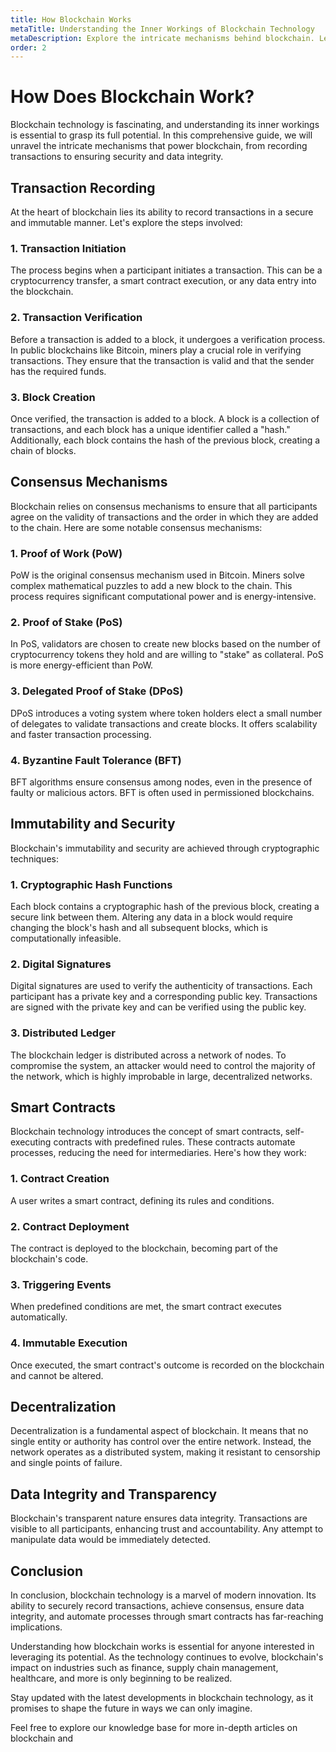 ```yaml
---
title: How Blockchain Works
metaTitle: Understanding the Inner Workings of Blockchain Technology
metaDescription: Explore the intricate mechanisms behind blockchain. Learn how blockchain records transactions, ensures security, and maintains data integrity.
order: 2
---
```


# How Does Blockchain Work?

Blockchain technology is fascinating, and understanding its inner workings is essential to grasp its full potential. In this comprehensive guide, we will unravel the intricate mechanisms that power blockchain, from recording transactions to ensuring security and data integrity.

## Transaction Recording

At the heart of blockchain lies its ability to record transactions in a secure and immutable manner. Let's explore the steps involved:

### 1. Transaction Initiation

The process begins when a participant initiates a transaction. This can be a cryptocurrency transfer, a smart contract execution, or any data entry into the blockchain.

### 2. Transaction Verification

Before a transaction is added to a block, it undergoes a verification process. In public blockchains like Bitcoin, miners play a crucial role in verifying transactions. They ensure that the transaction is valid and that the sender has the required funds.

### 3. Block Creation

Once verified, the transaction is added to a block. A block is a collection of transactions, and each block has a unique identifier called a "hash." Additionally, each block contains the hash of the previous block, creating a chain of blocks.

## Consensus Mechanisms

Blockchain relies on consensus mechanisms to ensure that all participants agree on the validity of transactions and the order in which they are added to the chain. Here are some notable consensus mechanisms:

### 1. Proof of Work (PoW)

PoW is the original consensus mechanism used in Bitcoin. Miners solve complex mathematical puzzles to add a new block to the chain. This process requires significant computational power and is energy-intensive.

### 2. Proof of Stake (PoS)

In PoS, validators are chosen to create new blocks based on the number of cryptocurrency tokens they hold and are willing to "stake" as collateral. PoS is more energy-efficient than PoW.

### 3. Delegated Proof of Stake (DPoS)

DPoS introduces a voting system where token holders elect a small number of delegates to validate transactions and create blocks. It offers scalability and faster transaction processing.

### 4. Byzantine Fault Tolerance (BFT)

BFT algorithms ensure consensus among nodes, even in the presence of faulty or malicious actors. BFT is often used in permissioned blockchains.

## Immutability and Security

Blockchain's immutability and security are achieved through cryptographic techniques:

### 1. Cryptographic Hash Functions

Each block contains a cryptographic hash of the previous block, creating a secure link between them. Altering any data in a block would require changing the block's hash and all subsequent blocks, which is computationally infeasible.

### 2. Digital Signatures

Digital signatures are used to verify the authenticity of transactions. Each participant has a private key and a corresponding public key. Transactions are signed with the private key and can be verified using the public key.

### 3. Distributed Ledger

The blockchain ledger is distributed across a network of nodes. To compromise the system, an attacker would need to control the majority of the network, which is highly improbable in large, decentralized networks.

## Smart Contracts

Blockchain technology introduces the concept of smart contracts, self-executing contracts with predefined rules. These contracts automate processes, reducing the need for intermediaries. Here's how they work:

### 1. Contract Creation

A user writes a smart contract, defining its rules and conditions.

### 2. Contract Deployment

The contract is deployed to the blockchain, becoming part of the blockchain's code.

### 3. Triggering Events

When predefined conditions are met, the smart contract executes automatically.

### 4. Immutable Execution

Once executed, the smart contract's outcome is recorded on the blockchain and cannot be altered.

## Decentralization

Decentralization is a fundamental aspect of blockchain. It means that no single entity or authority has control over the entire network. Instead, the network operates as a distributed system, making it resistant to censorship and single points of failure.

## Data Integrity and Transparency

Blockchain's transparent nature ensures data integrity. Transactions are visible to all participants, enhancing trust and accountability. Any attempt to manipulate data would be immediately detected.

## Conclusion

In conclusion, blockchain technology is a marvel of modern innovation. Its ability to securely record transactions, achieve consensus, ensure data integrity, and automate processes through smart contracts has far-reaching implications.

Understanding how blockchain works is essential for anyone interested in leveraging its potential. As the technology continues to evolve, blockchain's impact on industries such as finance, supply chain management, healthcare, and more is only beginning to be realized.

Stay updated with the latest developments in blockchain technology, as it promises to shape the future in ways we can only imagine.

Feel free to explore our knowledge base for more in-depth articles on blockchain and
